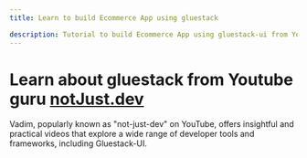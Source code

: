 ```yaml
---
title: Learn to build Ecommerce App using gluestack

description: Tutorial to build Ecommerce App using gluestack-ui from Youtube guru notJust.dev (Vadim)
---
```




<Meta title="with-nativewind/Guides/Tutorials/Building Ecommerce App" />

# Learn about gluestack from Youtube guru [notJust.dev](https://www.youtube.com/@notjustdev)

Vadim, popularly known as "not-just-dev" on YouTube, offers insightful and practical videos that explore a wide range of developer tools and frameworks, including Gluestack-UI.

<VadimStream />
